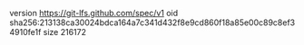 version https://git-lfs.github.com/spec/v1
oid sha256:213138ca30024bdca164a7c341d432f8e9cd860f18a85e00c89c8ef34910fe1f
size 216172
